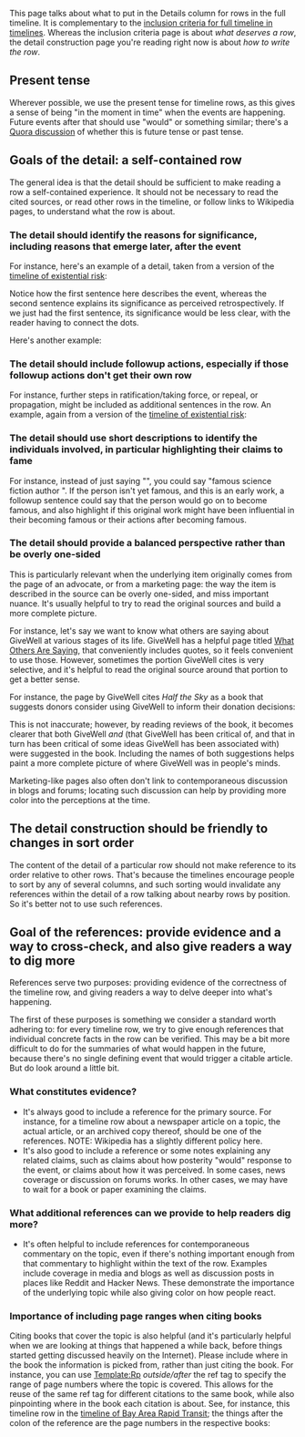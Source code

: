 This page talks about what to put in the Details column for rows in the full timeline. It is complementary to the [[inclusion criteria for full timeline in timelines]]. Whereas the inclusion criteria page is about ''what deserves a row'', the detail construction page you're reading right now is about ''how to write the row''.

== Present tense ==

Wherever possible, we use the present tense for timeline rows, as this gives a sense of being "in the moment in time" when the events are happening. Future events after that should use "would" or something similar; there's a [https://www.quora.com/What-is-the-correct-name-for-the-future-verb-tense-such-as-he-would-go-on-to-become-famous Quora discussion] of whether this is future tense or past tense.

== Goals of the detail: a self-contained row ==

The general idea is that the detail should be sufficient to make reading a row a self-contained experience. It should not be necessary to read the cited sources, or read other rows in the timeline, or follow links to Wikipedia pages, to understand what the row is about.

=== The detail should identify the reasons for significance, including reasons that emerge later, after the event ===

For instance, here's an example of a detail, taken from a version of the [[timeline of existential risk]]:

{{quote|The first nuclear detonation is conducted when a plutonium implosion device is tested at a site located 210 miles south of Los Alamos, New Mexico. Many scientists would suggest dating the beginning of the Anthropocene age to this event, stating that that Homo sapiens gained a position of unprecedented influence over the Earth system.}}

Notice how the first sentence here describes the event, whereas the second sentence explains its significance as perceived retrospectively. If we just had the first sentence, its significance would be less clear, with the reader having to connect the dots.

Here's another example:

{{quote|Edwin Hubble publishes his conclusion, based on his observations of Cepheid variable stars in distant galaxies, that the universe is expanding. From then on, the beginning of the universe and its possible end would be subjects of serious scientific investigation.[}}

=== The detail should include followup actions, especially if those followup actions don't get their own row ===

For instance, further steps in ratification/taking force, or repeal, or propagation, might be included as additional sentences in the row. An example, again from a version of the [[timeline of existential risk]]:

{{quote|The Geneva Protocol is signed with the purpose to ban the use of chemical and biological weapons.[22] It would enter into force on 8 February 1928.}}

=== The detail should use short descriptions to identify the individuals involved, in particular highlighting their claims to fame ===

For instance, instead of just saying "{{w|Isaac Asimov}}", you could say "famous science fiction author {{w|Isaac Asimov}}". If the person isn't yet famous, and this is an early work, a followup sentence could say that the person would go on to become famous, and also highlight if this original work might have been influential in their becoming famous or their actions after becoming famous.

=== The detail should provide a balanced perspective rather than be overly one-sided ===

This is particularly relevant when the underlying item originally comes from the page of an advocate, or from a marketing page: the way the item is described in the source can be overly one-sided, and miss important nuance. It's usually helpful to try to read the original sources and build a more complete picture.

For instance, let's say we want to know what others are saying about GiveWell at various stages of its life. GiveWell has a helpful page titled [https://www.givewell.org/about/what-others-are-saying What Others Are Saying], that conveniently includes quotes, so it feels convenient to use those. However, sometimes the portion GiveWell cites is very selective, and it's helpful to read the original source around that portion to get a better sense.

For instance, the page by GiveWell cites ''Half the Sky'' as a book that suggests donors consider using GiveWell to inform their donation decisions:

{{quote|Half the Sky, a book by New York Times columnist Nicholas Kristof points to GiveWell as a donor resource, September 8, 2009.}}

This is not inaccurate; however, by reading reviews of the book, it becomes clearer that both GiveWell ''and'' {{w|Charity Navigator}} (that GiveWell has been critical of, and that in turn has been critical of some ideas GiveWell has been associated with) were suggested in the book. Including the names of both suggestions helps paint a more complete picture of where GiveWell was in people's minds.

Marketing-like pages also often don't link to contemporaneous discussion in blogs and forums; locating such discussion can help by providing more color into the perceptions at the time.

== The detail construction should be friendly to changes in sort order ==

The content of the detail of a particular row should not make reference to its order relative to other rows. That's because the timelines encourage people to sort by any of several columns, and such sorting would invalidate any references within the detail of a row talking about nearby rows by position. So it's better not to use such references.

== Goal of the references: provide evidence and a way to cross-check, and also give readers a way to dig more ==

References serve two purposes: providing evidence of the correctness of the timeline row, and giving readers a way to delve deeper into what's happening.

The first of these purposes is something we consider a standard worth adhering to: for every timeline row, we try to give enough references that individual concrete facts in the row can be verified. This may be a bit more difficult to do for the summaries of what would happen in the future, because there's no single defining event that would trigger a citable article. But do look around a little bit.

=== What constitutes evidence? ===

* It's always good to include a reference for the primary source. For instance, for a timeline row about a newspaper article on a topic, the actual article, or an archived copy thereof, should be one of the references. NOTE: Wikipedia has a slightly different policy here.
* It's also good to include a reference or some notes explaining any related claims, such as claims about how posterity "would" response to the event, or claims about how it was perceived. In some cases, news coverage or discussion on forums works. In other cases, we may have to wait for a book or paper examining the claims.

=== What additional references can we provide to help readers dig more? ===

* It's often helpful to include references for contemporaneous commentary on the topic, even if there's nothing important enough from that commentary to highlight within the text of the row. Examples include coverage in media and blogs as well as discussion posts in places like Reddit and Hacker News. These demonstrate the importance of the underlying topic while also giving color on how people react.

=== Importance of including page ranges when citing books ===

Citing books that cover the topic is also helpful (and it's particularly helpful when we are looking at things that happened a while back, before things started getting discussed heavily on the Internet). Please include where in the book the information is picked from, rather than just citing the book. For instance, you can use [[Template:Rp]] ''outside/after'' the ref tag to specify the range of page numbers where the topic is covered. This allows for the reuse of the same ref tag for different citations to the same book, while also pinpointing where in the book each citation is about. See, for instance, this timeline row in the [[timeline of Bay Area Rapid Transit]]; the things after the colon of the reference are the page numbers in the respective books:

{{quote|A report is produced by a special blue ribbon panel of experts, namely Drs. Bernard Oliver, Clarence Lovell, and William Brobeck, commissioned by the Senate Public Utilities and Corporations Committee, working closely with BART. The report includes 21 technical recommendations.[14]:233-235[22]:122 The views of the experts are summarized in "A prescription for BART" in IEEE Spectrum, pp. 40–44, April 1973.[22]:122}}
